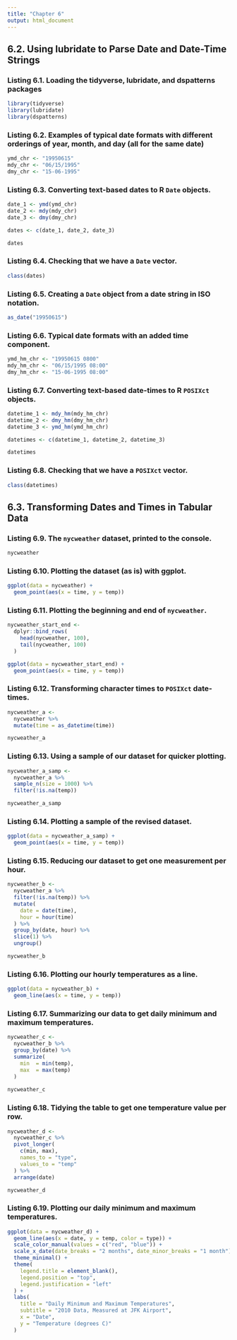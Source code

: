 ```yaml
---
title: "Chapter 6"
output: html_document
---
```


## 6.2. Using **lubridate** to Parse Date and Date-Time Strings

### Listing 6.1. Loading the **tidyverse**, **lubridate**, and **dspatterns** packages

```r
library(tidyverse)
library(lubridate)
library(dspatterns)
```

### Listing 6.2. Examples of typical date formats with different orderings of year, month, and day (all for the same date)

```r
ymd_chr <- "19950615"
mdy_chr <- "06/15/1995"
dmy_chr <- "15-06-1995"
```

### Listing 6.3. Converting text-based dates to R `Date` objects.

```r
date_1 <- ymd(ymd_chr)
date_2 <- mdy(mdy_chr)
date_3 <- dmy(dmy_chr)

dates <- c(date_1, date_2, date_3)

dates
```

### Listing 6.4. Checking that we have a `Date` vector.

```r
class(dates)
```

### Listing 6.5. Creating a `Date` object from a date string in ISO notation.

```r
as_date("19950615")
```

### Listing 6.6. Typical date formats with an added time component.

```r
ymd_hm_chr <- "19950615 0800"
mdy_hm_chr <- "06/15/1995 08:00"
dmy_hm_chr <- "15-06-1995 08:00"
```

### Listing 6.7. Converting text-based date-times to R `POSIXct` objects.

```r
datetime_1 <- mdy_hm(mdy_hm_chr)
datetime_2 <- dmy_hm(dmy_hm_chr)
datetime_3 <- ymd_hm(ymd_hm_chr)

datetimes <- c(datetime_1, datetime_2, datetime_3)

datetimes
```

### Listing 6.8. Checking that we have a `POSIXct` vector.

```r
class(datetimes)
```

## 6.3. Transforming Dates and Times in Tabular Data

### Listing 6.9. The `nycweather` dataset, printed to the console.

```r
nycweather
```

### Listing 6.10. Plotting the dataset (as is) with **ggplot**.

```r
ggplot(data = nycweather) +
  geom_point(aes(x = time, y = temp))
```

### Listing 6.11. Plotting the beginning and end of `nycweather`.

```r
nycweather_start_end <-
  dplyr::bind_rows(
    head(nycweather, 100),
    tail(nycweather, 100)
  )

ggplot(data = nycweather_start_end) +
  geom_point(aes(x = time, y = temp))
```

### Listing 6.12. Transforming character times to `POSIXct` date-times.

```r
nycweather_a <- 
  nycweather %>%
  mutate(time = as_datetime(time))

nycweather_a
```

### Listing 6.13. Using a sample of our dataset for quicker plotting.

```r
nycweather_a_samp <-
  nycweather_a %>%
  sample_n(size = 1000) %>%
  filter(!is.na(temp))

nycweather_a_samp
```

### Listing 6.14. Plotting a sample of the revised dataset.

```r
ggplot(data = nycweather_a_samp) +
  geom_point(aes(x = time, y = temp))
```

### Listing 6.15. Reducing our dataset to get one measurement per hour.

```r
nycweather_b <- 
  nycweather_a %>%
  filter(!is.na(temp)) %>%
  mutate(
    date = date(time),
    hour = hour(time)
  ) %>%
  group_by(date, hour) %>%
  slice(1) %>%
  ungroup()

nycweather_b
```

### Listing 6.16. Plotting our hourly temperatures as a line.

```r
ggplot(data = nycweather_b) +
  geom_line(aes(x = time, y = temp))
```

### Listing 6.17. Summarizing our data to get daily minimum and maximum temperatures.

```r
nycweather_c <-
  nycweather_b %>%
  group_by(date) %>%
  summarize(
    min  = min(temp),
    max  = max(temp)
  )
  
nycweather_c
```

### Listing 6.18. Tidying the table to get one temperature value per row.

```r
nycweather_d <- 
  nycweather_c %>%
  pivot_longer(
    c(min, max),
    names_to = "type",
    values_to = "temp"
  ) %>%
  arrange(date)

nycweather_d
```

### Listing 6.19. Plotting our daily minimum and maximum temperatures.

```r
ggplot(data = nycweather_d) +
  geom_line(aes(x = date, y = temp, color = type)) +
  scale_color_manual(values = c("red", "blue")) +
  scale_x_date(date_breaks = "2 months", date_minor_breaks = "1 month") + 
  theme_minimal() +
  theme(
    legend.title = element_blank(),
    legend.position = "top",
    legend.justification = "left"
  ) + 
  labs(
    title = "Daily Minimum and Maximum Temperatures",
    subtitle = "2010 Data, Measured at JFK Airport",
    x = "Date",
    y = "Temperature (degrees C)"
  )
```

